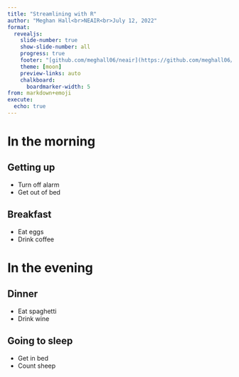 ---
title: "Streamlining with R"
author: "Meghan Hall<br>NEAIR<br>July 12, 2022"
format: 
  revealjs:
    slide-number: true
    show-slide-number: all
    progress: true
    footer: "[github.com/meghall06/neair](https://github.com/meghall06/neair)&nbsp;&nbsp;&nbsp;"
    theme: [moon]
    preview-links: auto
    chalkboard: 
      boardmarker-width: 5
from: markdown+emoji
execute:
  echo: true
---

# In the morning

## Getting up

- Turn off alarm
- Get out of bed

## Breakfast

- Eat eggs
- Drink coffee

# In the evening

## Dinner

- Eat spaghetti
- Drink wine

## Going to sleep

- Get in bed
- Count sheep
